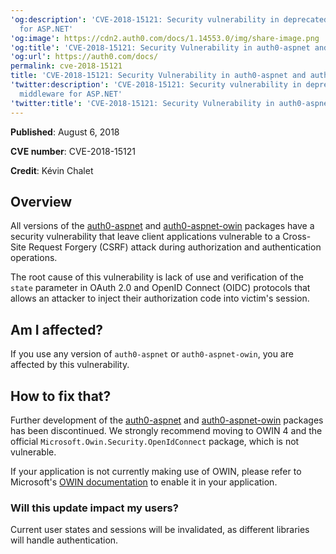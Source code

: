 ---
'og:description': 'CVE-2018-15121: Security vulnerability in deprecated Auth0 middleware
  for ASP.NET'
'og:image': https://cdn2.auth0.com/docs/1.14553.0/img/share-image.png
'og:title': 'CVE-2018-15121: Security Vulnerability in auth0-aspnet and auth0-aspnet-owin'
'og:url': https://auth0.com/docs/
permalink: cve-2018-15121
title: 'CVE-2018-15121: Security Vulnerability in auth0-aspnet and auth0-aspnet-owin'
'twitter:description': 'CVE-2018-15121: Security vulnerability in deprecated Auth0
  middleware for ASP.NET'
'twitter:title': 'CVE-2018-15121: Security Vulnerability in auth0-aspnet and auth0-aspnet-owin'
---
**Published**: August 6, 2018

**CVE number**: CVE-2018-15121

**Credit**: Kévin Chalet

## Overview

All versions of the [auth0-aspnet](https://github.com/auth0/auth0-aspnet) and [auth0-aspnet-owin](https://github.com/auth0/auth0-aspnet-owin) packages have a security vulnerability that leave client applications vulnerable to a Cross-Site Request Forgery (CSRF) attack during authorization and authentication operations.

The root cause of this vulnerability is lack of use and verification of the `state` parameter in <Tooltip tip="OAuth 2.0: Authorization framework that defines authorization protocols and workflows." cta="View Glossary" href="/docs/glossary?term=OAuth+2.0">OAuth 2.0</Tooltip> and <Tooltip tip="OpenID: Open standard for authentication that allows applications to verify users' identities without collecting and storing login information." cta="View Glossary" href="/docs/glossary?term=OpenID">OpenID</Tooltip> Connect (OIDC) protocols that allows an attacker to inject their authorization code into victim's session.

## Am I affected?

If you use any version of `auth0-aspnet` or `auth0-aspnet-owin`, you are affected by this vulnerability.

## How to fix that?

Further development of the [auth0-aspnet](https://github.com/auth0/auth0-aspnet) and [auth0-aspnet-owin](https://github.com/auth0/auth0-aspnet-owin) packages has been discontinued. We strongly recommend moving to OWIN 4 and the official `Microsoft.Owin.Security.OpenIdConnect` package, which is not vulnerable.

If your application is not currently making use of OWIN, please refer to Microsoft's [OWIN documentation](https://docs.microsoft.com/en-us/aspnet/aspnet/overview/owin-and-katana/) to enable it in your application.

### Will this update impact my users?

Current user states and sessions will be invalidated, as different libraries will handle authentication.